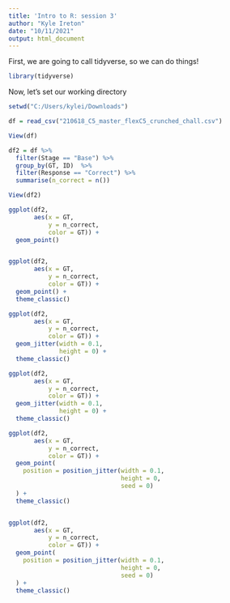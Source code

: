 ---
title: 'Intro to R: session 3'
author: "Kyle Ireton"
date: "10/11/2021"
output: html_document
---

First, we are going to call tidyverse, so we can do things! 

```{r}

library(tidyverse)

```

Now, let's set our working directory

```{r}

setwd("C:/Users/kylei/Downloads")

df = read_csv("210618_C5_master_flexC5_crunched_chall.csv")

View(df)

```

```{r}

df2 = df %>%
  filter(Stage == "Base") %>%
  group_by(GT, ID)  %>% 
  filter(Response == "Correct") %>%
  summarise(n_correct = n())

View(df2)
```

```{r}

ggplot(df2,
       aes(x = GT,
           y = n_correct,
           color = GT)) +
  geom_point()


ggplot(df2,
       aes(x = GT,
           y = n_correct,
           color = GT)) +
  geom_point() +
  theme_classic()

```

```{r}
ggplot(df2,
       aes(x = GT,
           y = n_correct,
           color = GT)) +
  geom_jitter(width = 0.1,
              height = 0) +
  theme_classic()

ggplot(df2,
       aes(x = GT,
           y = n_correct,
           color = GT)) +
  geom_jitter(width = 0.1,
              height = 0) +
  theme_classic()
```


```{r}
ggplot(df2,
       aes(x = GT,
           y = n_correct,
           color = GT)) +
  geom_point(
    position = position_jitter(width = 0.1,
                               height = 0,
                               seed = 0)
  ) +
  theme_classic()


ggplot(df2,
       aes(x = GT,
           y = n_correct,
           color = GT)) +
  geom_point(
    position = position_jitter(width = 0.1,
                               height = 0,
                               seed = 0)
  ) +
  theme_classic()

```

